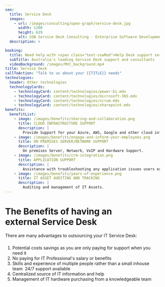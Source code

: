 ```yaml
---
seo:
  title: Service Desk
  images:
    - url: /images/consulting/open-graph/service-desk.jpg
      width: 1200
      height: 629
      alt: SSW Service Desk Consulting - Enterprise Software Development
  description: >

booking:
  title: Need help with <span class="text-sswRed">Help Desk support services</span>?
  subTitle: Australia's leading Service Desk support and consultants
  videoBackground: /images/MVC_background.mp4
title: Service Desk
callToAction: "Talk to us about your {{TITLE}} needs"
technologies:
  header: Other technologies
  technologyCards:
    - technologyCard: content/technologies/power-bi.mdx
    - technologyCard: content/technologies/microsoft-365.mdx
    - technologyCard: content/technologies/scrum.mdx
    - technologyCard: content/technologies/sharepoint.mdx
benefits:
  benefitList:
    - image: /images/benefits/sharing-and-collaboration.png
      title: CLOUD INFRASTRUCTURE SUPPORT
      description: |
        Provide Support for your Azure, AWS, Google and other cloud infrastruce.
    - image: /images/benefits/engage-and-inform-your-employees.png
      title: ON PREMISES SERVER/NETWORK SUPPORT
      description: |
        On premises Server, Network, VoIP and Hardware Support.
    - image: /images/benefits/crm-integration.png
      title: APPLICATION SUPPORT
      description: |
        Assistance with troubleshooting any application issues users experience.
    - image: /images/benefits/years-of-experience.png
      title: IT ASSET AUDITING AND TRACKING
      description: |
        Auditing and management of IT Assets.
---
```


# The Benefits of having an external Service Desk

There are many advantages to outsourcing your IT Service Desk:

#####

1. Potential costs savings as you are only paying for support when you need it
2. No paying for IT Professional's salary or benefits
3. Skills and experience of multiple people rather than a small inhouse team
    24/7 support available
4. Centralized source of IT information and help
5. Management of IT hardware purchasing from a knowledgeable team
